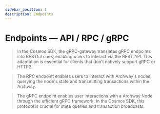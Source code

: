 ```yaml
---
sidebar_position: 1
description: Endpoints
---
```



# Endpoints — API / RPC / gRPC

> In the Cosmos SDK, the gRPC-gateway translates gRPC endpoints into RESTful ones, enabling users to interact via the REST API. This adaptation is essential for clients that don't natively support gRPC or HTTP2.

> The RPC endpoint enables users to interact with Archway's nodes, querying the node's state and transmitting transactions within the Archway.

> The gRPC endpoint enables user interactions with a Archway Node through the efficient gRPC framework. In the Cosmos SDK, this protocol is crucial for state queries and transaction broadcasts.
